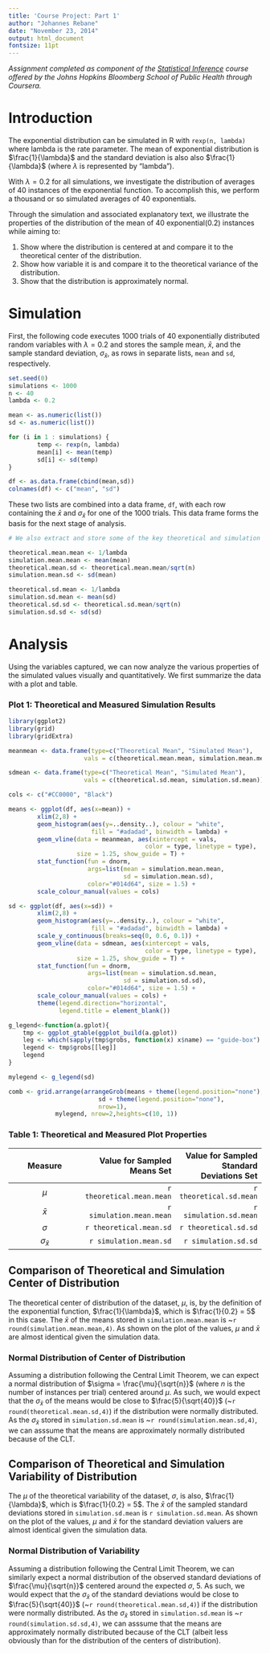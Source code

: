 ```yaml
---
title: 'Course Project: Part 1'
author: "Johannes Rebane"
date: "November 23, 2014"
output: html_document
fontsize: 11pt
---
```


*Assignment completed as component of the [Statistical Inference](https://www.coursera.org/course/statinference) course offered by the Johns Hopkins Bloomberg School of Public Health through Coursera.*

# Introduction

The exponential distribution can be simulated in R with `rexp(n, lambda)` where lambda is the rate parameter. The mean of exponential distribution is $\frac{1}{\lambda}$ and the standard deviation is also also $\frac{1}{\lambda}$ (where $\lambda$ is represented by "lambda"). 

With $\lambda = 0.2$ for all simulations, we investigate the distribution of averages of 40 instances of the exponential function. To accomplish this, we perform a thousand or so simulated averages of 40 exponentials.

Through the simulation and associated explanatory text, we illustrate the properties of the distribution of the mean of 40 exponential(0.2) instances while aiming to:

1. Show where the distribution is centered at and compare it to the theoretical center of the distribution.
2. Show how variable it is and compare it to the theoretical variance of the distribution.
3. Show that the distribution is approximately normal.

# Simulation

First, the following code executes 1000 trials of 40 exponentially distributed random variables with $\lambda = 0.2$ and stores the sample mean, $\bar{x}$, and the sample standard deviation, $\sigma_{\bar{x}}$, as rows in separate lists, `mean` and `sd`, respectively. 

```r
set.seed(0)
simulations <- 1000
n <- 40
lambda <- 0.2

mean <- as.numeric(list())
sd <- as.numeric(list())

for (i in 1 : simulations) {
        temp <- rexp(n, lambda)
        mean[i] <- mean(temp)
        sd[i] <- sd(temp)
}

df <- as.data.frame(cbind(mean,sd))
colnames(df) <- c("mean", "sd")

```

These two lists are combined into a data frame, `df`, with each row containing the $\bar{x}$ and $\sigma_{\bar{x}}$ for one of the 1000 trials. This data frame forms the basis for the next stage of analysis.

```r
# We also extract and store some of the key theoretical and simulation values needed to answer the assignment's posed questions. Those values are stored in descriptively named variables using the code outlined below.

theoretical.mean.mean <- 1/lambda
simulation.mean.mean <- mean(mean)
theoretical.mean.sd <- theoretical.mean.mean/sqrt(n)
simulation.mean.sd <- sd(mean)

theoretical.sd.mean <- 1/lambda
simulation.sd.mean <- mean(sd)
theoretical.sd.sd <- theoretical.sd.mean/sqrt(n)
simulation.sd.sd <- sd(sd)
```

# Analysis

Using the variables captured, we can now analyze the various properties of the simulated values visually and quantitatively. We first summarize the data with a plot and table.

### Plot 1: Theoretical and Measured Simulation Results

```r
library(ggplot2)
library(grid)
library(gridExtra)

meanmean <- data.frame(type=c("Theoretical Mean", "Simulated Mean"), 
                     vals = c(theoretical.mean.mean, simulation.mean.mean))

sdmean <- data.frame(type=c("Theoretical Mean", "Simulated Mean"), 
                     vals = c(theoretical.sd.mean, simulation.sd.mean))

cols <- c("#CC0000", "Black")

means <- ggplot(df, aes(x=mean)) +
        xlim(2,8) +
        geom_histogram(aes(y=..density..), colour = "white", 
                       fill = "#adadad", binwidth = lambda) +
        geom_vline(data = meanmean, aes(xintercept = vals,
                                      color = type, linetype = type),
                   size = 1.25, show_guide = T) +
        stat_function(fun = dnorm, 
                      args=list(mean = simulation.mean.mean, 
                                sd = simulation.mean.sd), 
                      color="#014d64", size = 1.5) +
        scale_colour_manual(values = cols)

sd <- ggplot(df, aes(x=sd)) +
        xlim(2,8) +
        geom_histogram(aes(y=..density..), colour = "white", 
                       fill = "#adadad", binwidth = lambda) +
        scale_y_continuous(breaks=seq(0, 0.6, 0.1)) +
        geom_vline(data = sdmean, aes(xintercept = vals,
                                      color = type, linetype = type),
                   size = 1.25, show_guide = T) +
        stat_function(fun = dnorm, 
                      args=list(mean = simulation.sd.mean, 
                                sd = simulation.sd.sd), 
                      color="#014d64", size = 1.5) +
        scale_colour_manual(values = cols) +
        theme(legend.direction="horizontal",
              legend.title = element_blank())

g_legend<-function(a.gplot){
    tmp <- ggplot_gtable(ggplot_build(a.gplot))
    leg <- which(sapply(tmp$grobs, function(x) x$name) == "guide-box")
    legend <- tmp$grobs[[leg]]
    legend
}

mylegend <- g_legend(sd)

comb <- grid.arrange(arrangeGrob(means + theme(legend.position="none"),
                         sd + theme(legend.position="none"),
                         nrow=1),
             mylegend, nrow=2,heights=c(10, 1))
```

### Table 1: Theoretical and Measured Plot Properties

| Measure | Value for Sampled Means Set  |  Value for Sampled Standard Deviations Set  | 
|:-------:|-------:|-------:|
| $\mu$       | `r theoretical.mean.mean`    | `r theoretical.sd.mean`    | 
| $\bar{x}$   | `r simulation.mean.mean`     | `r simulation.sd.mean`     |
| $\sigma$       | `r theoretical.mean.sd`    |  `r theoretical.sd.sd`    | 
| $\sigma_{\bar{x}}$  | `r simulation.mean.sd`     | `r simulation.sd.sd`     |

## Comparison of Theoretical and Simulation Center of Distribution



The theoretical center of distribution of the dataset, $\mu$, is, by the definition of the exponential function, $\frac{1}{\lambda}$, which is $\frac{1}{0.2} = 5$ in this case. The $\bar{x}$ of the means stored in `simulation.mean.mean` is ~`r round(simulation.mean.mean,4)`. As shown on the plot of the values, $\mu$ and $\bar{x}$ are almost identical given the simulation data.

### Normal Distribution of Center of Distribution

Assuming a distribution following the Central Limit Theorem, we can expect a normal distribution of $\sigma = \frac{\mu}{\sqrt{n}}$ (where $n$ is the number of instances per trial) centered around $\mu$. As such, we would expect that the $\sigma_{\bar{x}}$ of the means would be close to $\frac{5}{\sqrt{40}}$ (~`r round(theoretical.mean.sd,4)`) if the distribution were normally distributed. As the $\sigma_{\bar{x}}$ stored in `simulation.sd.mean` is ~`r round(simulation.mean.sd,4)`, we can asssume that the means are approximately normally distributed because of the CLT.

## Comparison of Theoretical and Simulation Variability of Distribution

The $\mu$ of the theoretical variability of the dataset, $\sigma$, is also, $\frac{1}{\lambda}$, which is $\frac{1}{0.2} = 5$. The $\bar{x}$ of the sampled standard deviations stored in `simulation.sd.mean` is `r simulation.sd.mean`. As shown on the plot of the values, $\mu$ and $\bar{x}$ for the standard deviation valuers are almost identical given the simulation data.

### Normal Distribution of Variability

Assuming a distribution following the Central Limit Theorem, we can similarly expect a normal distribution of the observed standard deviations of $\frac{\mu}{\sqrt{n}}$ centered around the expected $\sigma$, 5. As such, we would expect that the $\sigma_{\bar{x}}$ of the standard deviations would be close to $\frac{5}{\sqrt{40}}$ (~`r round(theoretical.mean.sd,4)`) if the distribution were normally distributed. As the $\sigma_{\bar{x}}$ stored in `simulation.sd.mean` is ~`r round(simulation.sd.sd,4)`, we can asssume that the means are approximately normally distributed because of the CLT (albeit less obviously than for the distribution of the centers of distribution).